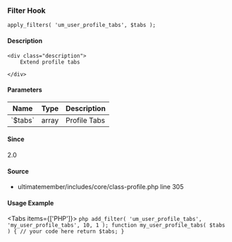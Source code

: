 
### Filter Hook    
    
```
apply_filters( 'um_user_profile_tabs', $tabs );
```

#### Description
    <div class="description">
        Extend profile tabs
 
    </div>

#### Parameters
            
<table className="table-auto mt-2 border dark:border-gray-500 p-5 text-sm text-left">
<thead>
<tr>
<th  className="px-3">Name</th>
<th  className="px-3">Type</th>
<th  className="px-3">Description</th>
</tr>
</thead>
<tbody>
               <tr >
               <td className="px-3 py-2">`$tabs`</td>
               <td className="px-3 py-2">array</td>
               <td className="px-3 py-2 text-sm">Profile Tabs</td>
               </tr>
</tbody>
</table>

#### Since
<div class="description">
2.0
</div>

#### Source
  - <Link href="/developer/files/includes-core-class-profile#source-view.305">ultimatemember/includes/core/class-profile.php</Link> <Link href="/developer/files/includes-core-class-profile#source-view.305">line 305</Link>



#### Usage Example

<Tabs items={['PHP']}>
    <Tab>
    ```php
    add_filter( 'um_user_profile_tabs', 'my_user_profile_tabs', 10, 1 );
 function my_user_profile_tabs( $tabs ) {
     // your code here
     return $tabs;
 }
    ```
    </Tab>
</Tabs>